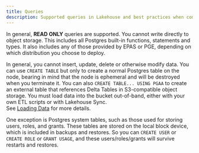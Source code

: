 ```yaml
---
title: Queries
description: Supported queries in Lakehouse and best practices when composing them
---
```


In general, **READ ONLY** queries are supported. You cannot write directly to object storage. 
This includes all Postgres built-in functions, statements and types.
It also includes any of those provided by EPAS or PGE, depending on which distribution you choose to deploy.

In general, you cannot insert, update, delete or otherwise modify data. 
You can use `CREATE TABLE` but only to create a normal Postgres table on the node, bearing in mind that the node is ephemeral and will be destroyed when you terminate it.
You can also `CREATE TABLE... USING PGAA` to create an external table that references Delta Tables in S3-compatible object storage. 
You must load data into the bucket out-of-band, either with your own ETL scripts or with Lakehouse Sync.  
See [Loading Data](loadingdata) for more details.

One exception is Postgres system tables, such as those used for storing users, roles, and grants. 
These tables are stored on the local block device, which is included in backups and restores. 
So you can `CREATE USER` or `CREATE ROLE` or `GRANT USAGE`, and these users/roles/grants will survive restarts and restores.
